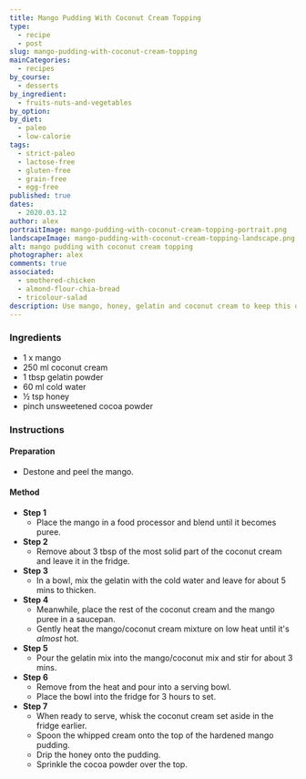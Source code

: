 ```yaml
---
title: Mango Pudding With Coconut Cream Topping
type:
  - recipe
  - post
slug: mango-pudding-with-coconut-cream-topping
mainCategories:
  - recipes
by_course:
  - desserts
by_ingredient:
  - fruits-nuts-and-vegetables
by_option:
by_diet:
  - paleo
  - low-calorie
tags:
  - strict-paleo
  - lactose-free
  - gluten-free
  - grain-free
  - egg-free
published: true
dates:
  - 2020.03.12
author: alex
portraitImage: mango-pudding-with-coconut-cream-topping-portrait.png
landscapeImage: mango-pudding-with-coconut-cream-topping-landscape.png
alt: mango pudding with coconut cream topping
photographer: alex
comments: true
associated:
  - smothered-chicken
  - almond-flour-chia-bread
  - tricolour-salad
description: Use mango, honey, gelatin and coconut cream to keep this dessert sweet, tasty and paleo-friendly.
---
```


<Ingredients>

### Ingredients

- 1 x mango
- 250 ml coconut cream
- 1 tbsp gelatin powder
- 60 ml cold water
- ½ tsp honey
- pinch unsweetened cocoa powder

</Ingredients>

<Instructions>

### Instructions

#### Preparation

- Destone and peel the mango.

#### Method

- **Step 1**
  - Place the mango in a food processor and blend until it becomes puree.
- **Step 2**
  - Remove about 3 tbsp of the most solid part of the coconut cream and leave it in the fridge.
- **Step 3**
  - In a bowl, mix the gelatin with the cold water and leave for about 5 mins to thicken.
- **Step 4**
  - Meanwhile, place the rest of the coconut cream and the mango puree in a saucepan.
  - Gently heat the mango/coconut cream mixture on low heat until it's _almost_ hot.
- **Step 5**
  - Pour the gelatin mix into the mango/coconut mix and stir for about 3 mins.
- **Step 6**
  - Remove from the heat and pour into a serving bowl.
  - Place the bowl into the fridge for 3 hours to set.
- **Step 7**
  - When ready to serve, whisk the coconut cream set aside in the fridge earlier.
  - Spoon the whipped cream onto the top of the hardened mango pudding.
  - Drip the honey onto the pudding.
  - Sprinkle the cocoa powder over the top.

</Instructions>
